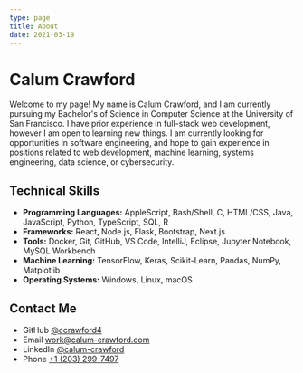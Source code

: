 ```yaml
---
type: page
title: About
date: 2021-03-19
---
```


# Calum Crawford

Welcome to my page! My name is Calum Crawford, and I am currently pursuing my Bachelor's of Science in Computer Science at the University of San Francisco.
I have prior experience in full-stack web development, however I am open to learning new things. I am currently looking for opportunities in software engineering,
and hope to gain experience in positions related to web development, machine learning, systems engineering, data science, or cybersecurity.

## Technical Skills
- **Programming Languages:** AppleScript, Bash/Shell, C, HTML/CSS, Java, JavaScript, Python, TypeScript, SQL, R 
- **Frameworks:** React, Node.js, Flask, Bootstrap, Next.js
- **Tools:** Docker, Git, GitHub, VS Code, IntelliJ, Eclipse, Jupyter Notebook, MySQL Workbench
- **Machine Learning:** TensorFlow, Keras, Scikit-Learn, Pandas, NumPy, Matplotlib
- **Operating Systems:** Windows, Linux, macOS

## Contact Me
- GitHub [@ccrawford4](https://github.com/ccrawford4)
- Email [work@calum-crawford.com](mailto:work@calum-crawford.com)
- LinkedIn [@calum-crawford](https://www.linkedin.com/in/calum-crawford-05b093253/)
- Phone [+1 (203) 299-7497](tel:+12032997497)